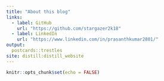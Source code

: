 ```yaml
---
title: "About this blog"
links:
  - label: GitHub
    url: "https://github.com/stargazer2k18"
  - label: LinkedIn
    url: "https://www.linkedin.com/in/prasanthkumar2801/"
output: 
  postcards::trestles
site: distill:distill_website
---
```


```r
knitr::opts_chunk$set(echo = FALSE)
```